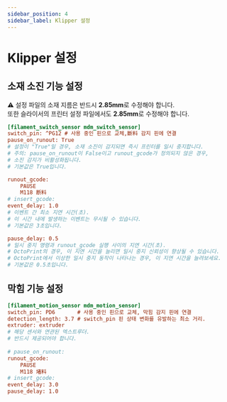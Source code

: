 ```yaml
---
sidebar_position: 4
sidebar_label: Klipper 설정
---
```


# Klipper 설정

## 소재 소진 기능 설정

<div style={{
    border: '3px solid #d32f2f',
    borderRadius: '8px',
    background: '#fffbe6',
    padding: '20px',
    margin: '20px 0',
    textAlign: 'center',
    fontWeight: 'bold',
    fontSize: '1.4em',
    color: '#d32f2f',
    boxShadow: '0 2px 8px rgba(211,47,47,0.08)'
}}>
⚠️ 설정 파일의 소재 지름은 반드시 <strong>2.85mm</strong>로 수정해야 합니다.<br/>
또한 슬라이서의 프린터 설정 파일에서도 <strong>2.85mm</strong>로 수정해야 합니다.
</div>

```cfg
[filament_switch_sensor mdm_switch_sensor]
switch_pin: ^PG12 # 사용 중인 핀으로 교체,斷料 감지 핀에 연결
pause_on_runout: True
# 설정이 "True"일 경우, 소재 소진이 감지되면 즉시 프린터를 일시 중지합니다.
# 주의: pause_on_runout이 False이고 runout_gcode가 정의되지 않은 경우,
# 소진 감지가 비활성화됩니다.
# 기본값은 True입니다.

runout_gcode:
    PAUSE
    M118 断料
# insert_gcode:
event_delay: 1.0
# 이벤트 간 최소 지연 시간(초).
# 이 시간 내에 발생하는 이벤트는 무시될 수 있습니다.
# 기본값은 3초입니다.

pause_delay: 0.5
# 일시 중지 명령과 runout_gcode 실행 사이의 지연 시간(초).
# OctoPrint의 경우, 이 지연 시간을 늘리면 일시 중지 신뢰성이 향상될 수 있습니다.
# OctoPrint에서 이상한 일시 중지 동작이 나타나는 경우, 이 지연 시간을 늘려보세요.
# 기본값은 0.5초입니다.

```

## 막힘 기능 설정

```cfg
[filament_motion_sensor mdm_motion_sensor]
switch_pin: PD6       # 사용 중인 핀으로 교체, 막힘 감지 핀에 연결
detection_length: 3.7 # switch_pin 핀 상태 변화를 유발하는 최소 거리.
extruder: extruder
# 해당 센서와 연관된 엑스트루더.
# 반드시 제공되어야 합니다.
    
# pause_on_runout:
runout_gcode:
    PAUSE
    M118 堵料
# insert_gcode:
event_delay: 3.0
pause_delay: 1.0

```
